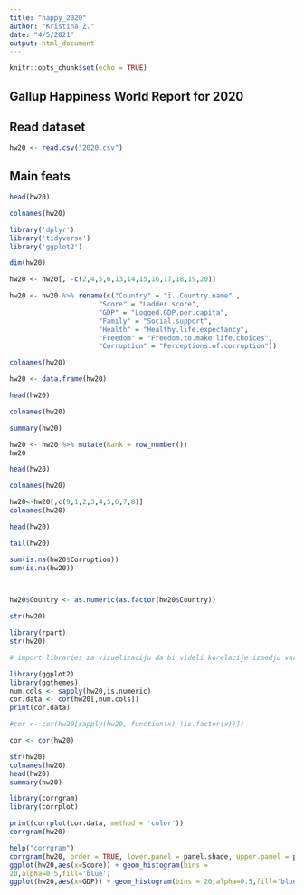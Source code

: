 ---
title: "happy_2020"
author: "Kristina Z."
date: "4/5/2021"
output: html_document
---

```{r setup, include=FALSE}
knitr::opts_chunk$set(echo = TRUE)
```

## Gallup Happiness World Report for 2020

## Read dataset


```{r}
hw20 <- read.csv("2020.csv")
```

## Main feats

```{r}
head(hw20)
```
```{r}
colnames(hw20)
```


```{r}
library('dplyr') 
library('tidyverse') 
library('ggplot2')
```


```{r}
dim(hw20)
```


```{r}
hw20 <- hw20[, -c(2,4,5,6,13,14,15,16,17,18,19,20)]
```


```{r}
hw20 <- hw20 %>% rename(c("Country" = "ï..Country.name" ,
                      "Score" = "Ladder.score",
                      "GDP" = "Logged.GDP.per.capita", 
                      "Family" = "Social.support",
                      "Health" = "Healthy.life.expectancy", 
                      "Freedom" = "Freedom.to.make.life.choices",
                      "Corruption" = "Perceptions.of.corruption"))
```


```{r}
colnames(hw20)
```


```{r}
hw20 <- data.frame(hw20)
```


```{r}
head(hw20)
```


```{r}
colnames(hw20)
```
```{r}
summary(hw20)
```


```{r}
hw20 <- hw20 %>% mutate(Rank = row_number())
hw20

```
```{r}
head(hw20)
```


```{r}
colnames(hw20)
```



```{r}
hw20<-hw20[,c(9,1,2,3,4,5,6,7,8)] 
colnames(hw20)
```


```{r}
head(hw20)

```
```{r}
tail(hw20)
```


```{r}

sum(is.na(hw20$Corruption))
sum(is.na(hw20))



hw20$Country <- as.numeric(as.factor(hw20$Country))

str(hw20)


```






```{r}
library(rpart) 
str(hw20)

# import libraries za vizuelizaciju da bi videli korelacije izmedju varijabli

library(ggplot2) 
library(ggthemes) 
num.cols <- sapply(hw20,is.numeric) 
cor.data <- cor(hw20[,num.cols]) 
print(cor.data)

#cor <- cor(hw20[sapply(hw20, function(x) !is.factor(x))]) 

cor <- cor(hw20)

str(hw20)
colnames(hw20)
head(hw20) 
summary(hw20)
```


```{r}

library(corrgram) 
library(corrplot)

print(corrplot(cor.data, method = 'color')) 
corrgram(hw20)

help("corrgram") 
corrgram(hw20, order = TRUE, lower.panel = panel.shade, upper.panel = panel.pie, text.panel = panel.txt)
ggplot(hw20,aes(x=Score)) + geom_histogram(bins =
20,alpha=0.5,fill='blue') 
ggplot(hw20,aes(x=GDP)) + geom_histogram(bins = 20,alpha=0.5,fill='blue')


```

